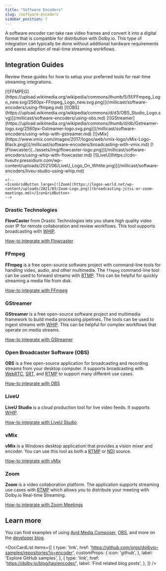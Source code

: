 ```yaml
---
title: "Software Encoders"
slug: /software-encoders
sidebar_position: 7
---
```



A software encoder can take raw video frames and convert it into a digital format that is compatible for distribution with Dolby.io. This type of integration can typically be done without additional hardware requirements and eases adoption of real-time streaming workflows.

## Integration Guides

Review these guides for how to setup your preferred tools for real-time streaming integrations.


<!-- prettier-ignore-start -->

<IconGrid>
    <IconGridButton large>[![FFMPEG](https://upload.wikimedia.org/wikipedia/commons/thumb/5/5f/FFmpeg_Logo_new.svg/2560px-FFmpeg_Logo_new.svg.png)](/millicast/software-encoders/using-ffmpeg.md)</IconGridButton>
    <IconGridButton large>[![OBS](https://upload.wikimedia.org/wikipedia/commons/d/d3/OBS_Studio_Logo.svg)](/millicast/software-encoders/using-obs.md)</IconGridButton>
    <IconGridButton large>[![GStreamer](https://upload.wikimedia.org/wikipedia/commons/thumb/d/db/Gstreamer-logo.svg/2560px-Gstreamer-logo.svg.png)](/millicast/software-encoders/using-whip-with-gstreamer.md)</IconGridButton>
    <IconGridButton large>[![vMix](https://www.vmix.com/images/2017/logos/web/vmix-logo/vMix-Logo-Black.png)](/millicast/software-encoders/broadcasting-with-vmix.md)</IconGridButton>
    <IconGridButton large>[![Flowcaster](../assets/img/flowcaster-logo.png)](/millicast/software-encoders/using-whip-with-flowcaster.md)</IconGridButton>
    <IconGridButton large>[![LiveU](https://cdn-liveutv.pressidium.com/wp-content/uploads/2021/06/LiveU_Logo_On_Whtite.png)](/millicast/software-encoders/liveu-studio-using-whip.md)</IconGridButton>

    <!--
    <IconGridButton large>[![Zoom](https://logos-world.net/wp-content/uploads/2021/03/Zoom-Logo.png)](broadcasting-jitsi-or-zoom-meetings.md)</IconGridButton>
    -->

</IconGrid>
<!-- prettier-ignore-end -->

### Drastic Technologies

**FlowCaster** from Drastic Technologies lets you share high quality video over IP for remote collaboration and review workflows. This tool supports broadcasting with [WHIP](/millicast/broadcast/webrtc-whip.mdx).

[How-to integrate with Flowcaster](/millicast/software-encoders/using-whip-with-flowcaster.md)

### FFmpeg

**FFmpeg** is a free open-source software project with command-line tools for handling video, audio, and other multimedia. The `ffmpeg` command-line tool can be used to forward streams with [RTMP](/millicast/broadcast/using-rtmp-and-rtmps.mdx). This can be helpful for quickly streaming a media file from disk.

[How-to integrate with FFmpeg](/millicast/software-encoders/using-ffmpeg.md)

### GStreamer

**GStreamer** is a free open-source software project and multimedia framework to build media processing pipelines. The tools can be used to ingest streams with [WHIP](/millicast/broadcast/webrtc-whip.mdx). This can be helpful for complex workflows that operate on media streams.

[How-to integrate with GStreamer](/millicast/software-encoders/using-whip-with-gstreamer.md)

### Open Broadcaster Software (OBS)

**OBS** is a free open-source application for broadcasting and recording streams from your desktop computer. It supports broadcasting with [WebRTC](/millicast/broadcast/webrtc-whip.mdx), [SRT](/millicast/broadcast/using-srt.mdx), and [RTMP](/millicast/broadcast/using-rtmp-and-rtmps.mdx) to support many different use cases.

[How-to integrate with OBS](/millicast/software-encoders/using-obs.md)

### LiveU

**LiveU Studio** is a cloud production tool for live video feeds. It supports [WHIP](/millicast/broadcast/webrtc-whip.mdx).

[How-to integrate with LiveU Studio](/millicast/software-encoders/liveu-studio-using-whip.md)

### vMix

**vMix** is a Windows desktop applicationi that provides a vision mixer and encoder. You can use this tool as both a [RTMP](/millicast/broadcast/using-rtmp-and-rtmps.mdx) or [NDI](/millicast/broadcast/using-ndi.md) source.

[How-to integrate with vMix](/millicast/software-encoders/broadcasting-with-vmix.md)

### Zoom

**Zoom** is a video collaboration platform. The application supports streaming use cases with [RTMP](/millicast/broadcast/using-rtmp-and-rtmps.mdx) which allows you to distribute your meeting with Dolby.io Real-time Streaming.

[How-to integrate with Zoom Meetings](/millicast/software-encoders/broadcasting-jitsi-or-zoom-meetings.md)

## Learn more

You can find examples of using [Avid Media Composer](https://dolby.io/blog/collaborative-post-production-with-avid-media-composer/), [OBS](https://dolby.io/blog/using-webrtc-in-obs-for-remote-live-production/), and more on the [developer blog](https://dolby.io/blog/tag/encoder/).

<DocCardList
  items={[
    {
      type: 'link',
      href: 'https://github.com/orgs/dolbyio-samples/repositories?q=encoder',
      customProps: {
        icon: 'github',
      },
      label: 'Explore GitHub samples',
    },
    {
      type: 'link',
      href: 'https://dolby.io/blog/tag/encoder/',
      label: 'Find related blog posts',
    },
  ]}
/>
